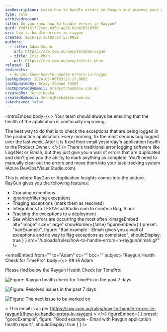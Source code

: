 ```yaml
---
seoDescription: Learn how to handle errors in Raygun and improve your application's health with our step-by-step guide.
type: rule
archivedreason:
title: Do you know how to handle errors in Raygun?
guid: ffd7161f-7cac-435d-ae26-8ec42651b59b
uri: how-to-handle-errors-in-raygun
created: 2016-12-30T03:34:53.000Z
authors:
  - title: Adam Cogan
    url: https://ssw.com.au/people/adam-cogan
  - title: Eric Phan
    url: https://ssw.com.au/people/eric-phan
related: []
redirects:
  - do-you-know-how-to-handle-errors-in-raygun
lastUpdated: 2024-06-08T03:27:17.000Z
lastUpdatedBy: Brady Stroud [SSW]
lastUpdatedByEmail: bradystroud@ssw.com.au
createdBy: JernejKavka
createdByEmail: JernejKavka@ssw.com.au
isArchived: false
---
```


<introEmbed
  body={<>
Your team should always be ensuring that the health of the application is continually improving.

The best way to do that is to check the exceptions that are being logged in the production application. Every morning, fix the most serious bug logged over the last week. After it is fixed then email yesterday's application health to the Product Owner.
  </>}
/>
There's traditional error logging software like Log4Net or Elmah, but they just give you a wall of errors that are duplicated and don't give you the ability to mark anything as complete. You'll need to manually clear out the errors and move them into your task tracking system (Azure DevOps/VisualStudio.com).

This is where RayGun or Application Insights comes into the picture. RayGun gives you the following features:

- Grouping exceptions
- Ignoring/filtering exceptions
- Triaging exceptions (mark them as resolved)
- Integrations to TFS/VisualStudio.com to create a Bug, Slack
- Tracking the exceptions to a deployment
- See which errors are occurring the most often
<imageEmbed
  alt="Image"
  size="large"
  showBorder={false}
  figureEmbed={ {
    preset: "badExample",
    figure: "Bad example - Elmah gives you a wall of exceptions and no way to flag exceptions as completed",
    shouldDisplay: true
  } }
  src="/uploads/rules/how-to-handle-errors-in-raygun/elmah.gif"
/>

<emailEmbed
  from=""
  to="Adam"
  cc=""
  bcc=""
  subject="Raygun Health Check for TimePro"
  body={<>
    ## Hi Adam

Please find below the Raygun Health Check for TimePro:

![Figure: Raygun health check for TimePro in the past 7 days](/uploads/rules/how-to-handle-errors-in-raygun/Raygun-health-check-for-TimePro-in-the-past-7-days.jpg)

![Figure: Resolved issues in the past 7 days](/uploads/rules/how-to-handle-errors-in-raygun/2.png)

![Figure: The next issue to be worked on](/uploads/rules/how-to-handle-errors-in-raygun/3.jpg)

&lt; This email is as per [https://ssw.com.au/rules/how-to-handle-errors-in-raygun](/how-to-handle-errors-in-raygun) &gt;
  </>}
  figureEmbed={ {
    preset: "goodExample",
    figure: "Good example - Email with Raygun application health report",
    shouldDisplay: true
  } }
/>
